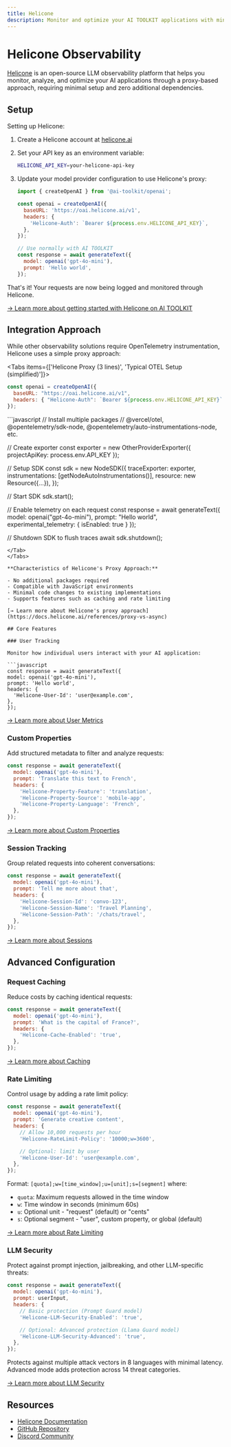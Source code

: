 ```yaml
---
title: Helicone
description: Monitor and optimize your AI TOOLKIT applications with minimal configuration using Helicone
---
```


# Helicone Observability

[Helicone](https://helicone.ai) is an open-source LLM observability platform that helps you monitor, analyze, and optimize your AI applications through a proxy-based approach, requiring minimal setup and zero additional dependencies.

## Setup

Setting up Helicone:

1. Create a Helicone account at [helicone.ai](https://helicone.ai)
2. Set your API key as an environment variable:
   ```bash filename=".env"
   HELICONE_API_KEY=your-helicone-api-key
   ```
3. Update your model provider configuration to use Helicone's proxy:

   ```javascript
   import { createOpenAI } from '@ai-toolkit/openai';

   const openai = createOpenAI({
     baseURL: 'https://oai.helicone.ai/v1',
     headers: {
       'Helicone-Auth': `Bearer ${process.env.HELICONE_API_KEY}`,
     },
   });

   // Use normally with AI TOOLKIT
   const response = await generateText({
     model: openai('gpt-4o-mini'),
     prompt: 'Hello world',
   });
   ```

That's it! Your requests are now being logged and monitored through Helicone.

[→ Learn more about getting started with Helicone on AI TOOLKIT](https://docs.helicone.ai/getting-started/integration-method/vercelai)

## Integration Approach

While other observability solutions require OpenTelemetry instrumentation, Helicone uses a simple proxy approach:

<Tabs items={['Helicone Proxy (3 lines)', 'Typical OTEL Setup (simplified)']}>
  <Tab>
  ```javascript
  const openai = createOpenAI({
    baseURL: "https://oai.helicone.ai/v1",
    headers: { "Helicone-Auth": `Bearer ${process.env.HELICONE_API_KEY}` },
  });
  ```
  </Tab>
  
  <Tab>
  ```javascript
  // Install multiple packages
  // @vercel/otel, @opentelemetry/sdk-node, @opentelemetry/auto-instrumentations-node, etc.
  
  // Create exporter
  const exporter = new OtherProviderExporter({ 
    projectApiKey: process.env.API_KEY 
  });
  
  // Setup SDK
  const sdk = new NodeSDK({
    traceExporter: exporter,
    instrumentations: [getNodeAutoInstrumentations()],
    resource: new Resource({...}),
  });
  
  // Start SDK
  sdk.start();
  
  // Enable telemetry on each request
  const response = await generateText({
    model: openai("gpt-4o-mini"),
    prompt: "Hello world",
    experimental_telemetry: { isEnabled: true }
  });
  
  // Shutdown SDK to flush traces
  await sdk.shutdown();
  ```
  </Tab>
</Tabs>

**Characteristics of Helicone's Proxy Approach:**

- No additional packages required
- Compatible with JavaScript environments
- Minimal code changes to existing implementations
- Supports features such as caching and rate limiting

[→ Learn more about Helicone's proxy approach](https://docs.helicone.ai/references/proxy-vs-async)

## Core Features

### User Tracking

Monitor how individual users interact with your AI application:

```javascript
const response = await generateText({
  model: openai('gpt-4o-mini'),
  prompt: 'Hello world',
  headers: {
    'Helicone-User-Id': 'user@example.com',
  },
});
```

[→ Learn more about User Metrics](https://docs.helicone.ai/features/advanced-usage/user-metrics)

### Custom Properties

Add structured metadata to filter and analyze requests:

```javascript
const response = await generateText({
  model: openai('gpt-4o-mini'),
  prompt: 'Translate this text to French',
  headers: {
    'Helicone-Property-Feature': 'translation',
    'Helicone-Property-Source': 'mobile-app',
    'Helicone-Property-Language': 'French',
  },
});
```

[→ Learn more about Custom Properties](https://docs.helicone.ai/features/advanced-usage/custom-properties)

### Session Tracking

Group related requests into coherent conversations:

```javascript
const response = await generateText({
  model: openai('gpt-4o-mini'),
  prompt: 'Tell me more about that',
  headers: {
    'Helicone-Session-Id': 'convo-123',
    'Helicone-Session-Name': 'Travel Planning',
    'Helicone-Session-Path': '/chats/travel',
  },
});
```

[→ Learn more about Sessions](https://docs.helicone.ai/features/sessions)

## Advanced Configuration

### Request Caching

Reduce costs by caching identical requests:

```javascript
const response = await generateText({
  model: openai('gpt-4o-mini'),
  prompt: 'What is the capital of France?',
  headers: {
    'Helicone-Cache-Enabled': 'true',
  },
});
```

[→ Learn more about Caching](https://docs.helicone.ai/features/advanced-usage/caching)

### Rate Limiting

Control usage by adding a rate limit policy:

```javascript
const response = await generateText({
  model: openai('gpt-4o-mini'),
  prompt: 'Generate creative content',
  headers: {
    // Allow 10,000 requests per hour
    'Helicone-RateLimit-Policy': '10000;w=3600',

    // Optional: limit by user
    'Helicone-User-Id': 'user@example.com',
  },
});
```

Format: `[quota];w=[time_window];u=[unit];s=[segment]` where:

- `quota`: Maximum requests allowed in the time window
- `w`: Time window in seconds (minimum 60s)
- `u`: Optional unit - "request" (default) or "cents"
- `s`: Optional segment - "user", custom property, or global (default)

[→ Learn more about Rate Limiting](https://docs.helicone.ai/features/advanced-usage/custom-rate-limits)

### LLM Security

Protect against prompt injection, jailbreaking, and other LLM-specific threats:

```javascript
const response = await generateText({
  model: openai('gpt-4o-mini'),
  prompt: userInput,
  headers: {
    // Basic protection (Prompt Guard model)
    'Helicone-LLM-Security-Enabled': 'true',

    // Optional: Advanced protection (Llama Guard model)
    'Helicone-LLM-Security-Advanced': 'true',
  },
});
```

Protects against multiple attack vectors in 8 languages with minimal latency. Advanced mode adds protection across 14 threat categories.

[→ Learn more about LLM Security](https://docs.helicone.ai/features/advanced-usage/llm-security)

## Resources

- [Helicone Documentation](https://docs.helicone.ai)
- [GitHub Repository](https://github.com/Helicone/helicone)
- [Discord Community](https://discord.com/invite/2TkeWdXNPQ)
